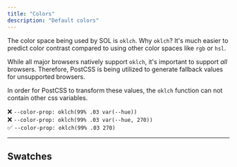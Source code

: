 ```yaml
---
title: "Colors"
description: "Default colors"
---
```


The color space being used by SOL is `oklch`. Why `oklch`? It's much easier to predict color contrast compared to using other color spaces like `rgb` or `hsl`.

While all major browsers natively support `oklch`, it's important to support *all* browsers. Therefore, PostCSS is being utilized to generate fallback values for unsupported browsers. 
 
In order for PostCSS to transform these values, the `oklch` function can not contain other css variables. 

❌ `--color-prop: oklch(99% .03 var(--hue))`  
❌ `--color-prop: oklch(99% .03 var(--hue, 270))`  
✅ `--color-prop: oklch(99% .03 270)`

---

## Swatches

<ColorPalette />